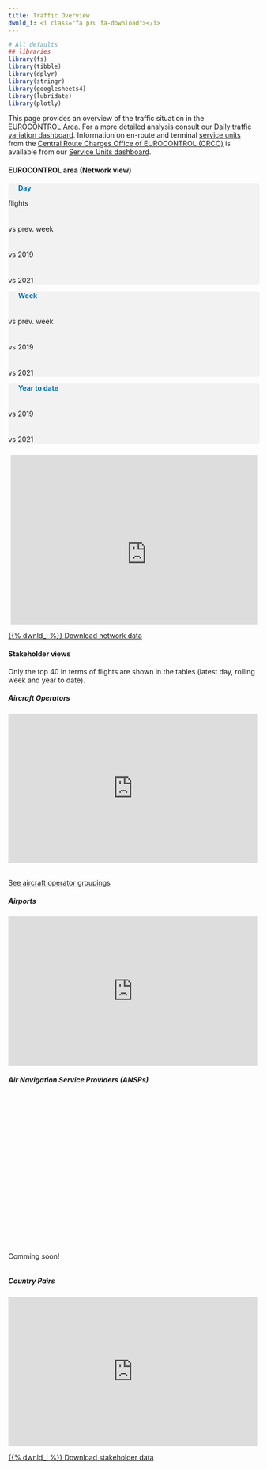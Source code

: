 ```yaml
---
title: Traffic Overview
dwnld_i: <i class="fa pru fa-download"></i>
---
```


```r
# All defaults
## libraries
library(fs)
library(tibble)
library(dplyr)
library(stringr)
library(googlesheets4)
library(lubridate)
library(plotly)
```
<script>
  function resizeIframe(obj) {
    obj.style.height = obj.contentWindow.document.documentElement.scrollHeight + 'px';
  }
</script>


<style type="text/css">
  .img-responsive {
      margin: 0 auto;
      max-width: 75%
  }
  
  .resp-container {
      position: relative;
      overflow: hidden;
      padding-top: 60.0%;
  }

  .resp-iframe {
      position: absolute;
      top: 0;
      left: 0;
      width: 100%;
      height: 100%;
      border: 0;
   }  
  
  .col-12 {
    margin: 0px;
    padding: 0px
  }

@media screen and (min-width:1000px) {
  .flex-container {
    display: flex;
  }
  
  #aos, #ansps {
  margin-right:10px
  }
  
  #traffic-plot{
  margin-left:40px
  }
  
  .Mycolumn {
    width: 50%;
    text-align: justify;
<!-- margin-right: 5px -->
  <!-- margin-left: 0px; -->
  <!-- background-color: #7f7f7f; -->
  }

  .Mycolumn2 {
    width: 50%;
    text-align: justify;
    <!-- margin-left: 0px; -->
    <!-- margin-right: 5px -->
  }

  .Scorecard {
    margin: 0px;
    padding: 0px;
    font-size: 32px;
    font-weight: bold;
    color: #161b21;
    text-align: left;
  }

  .Scorecard2 {
    margin: 0px;
    padding: 0px;
    padding-top: 7px;
    font-size: 26px;
    font-weight: bold;
    color: #161b21;
    text-align: left;
  }
}

@media screen and (max-width:1000px) {
  .Mycolumn {
    width: 100%;
    margin-right: 0px;
    text-align: justify;
  }
  
  .Mycolumn2 {
    width: 100%;
    margin-left: 0px;
    margin-right: 0px
    text-align: justify;
  }
  
  .Scorecard {
    margin: 0px;
    padding: 0px;
    font-size: 20px;
    font-weight: bold;
    color: #161b21;
    text-align: left;
  }

  .Scorecard2 {
    margin: 0px;
    padding: 0px;
    padding-top: 7px;
    font-size: 18px;
    font-weight: bold;
    color: #161b21;
    text-align: left;
  }
}

  </style>

<!-- script for traffic figures -->
<script type="text/javascript" src="https://www.gstatic.com/charts/loader.js"></script>

<script async type="text/javascript">
  var Data
  var my_view_traffic
  var last_day
  var last_day_text
  var last_week_text

  var day_traffic
  var dif_day_prev_week
  var dif_day_2019
  var dif_day_prev_year

  var week_traffic
  var avg_week_traffic
  var dif_week_prev_week
  var dif_week_2019
  var dif_week_prev_year
 
  var y2d_traffic
  var y2d_prev_year_traffic
  var y2d_2019_traffic 
  var avg_y2d_traffic
  var dif_y2d_2019
  var dif_y2d_prev_year

  google.load("visualization", "1.1", {
    packages: ["corechart", "table", "controls", "bar"]
  });
  google.setOnLoadCallback(Initialisation);

  function Initialisation() {
    var query = new google.visualization.Query(
      "https://docs.google.com/spreadsheets/d/14Lt3C3PCxxYCLXXYxRrFXd1s0tVZ3EQ8q9YfuYvx3Ww/edit?usp=sharing&sheet=NW_Flights_All"
    );

  query.send(drawDashboard);
  }

  function drawDashboard(response) {
    Data = response.getDataTable();
    UpdateTraffic();
   }
//---------------------------Update traffic---------------------------------------------
  function UpdateTraffic() {
  my_view_traffic = new google.visualization.DataView(Data);
  last_day = my_view_traffic.getValue(0, 38); 
  my_view_traffic.setRows(
  Data.getFilteredRows([{ column: 7, value: last_day }])
  );

// Calculate datestrings
last_day_text = last_day.toDateString();
    last_day_text = last_day_text.substring(8, 11) + last_day_text.substring(4, 8) + last_day_text.substring(11)

  //calculate 1st day of rolling week and string
  var first_week_day = new Date();
    first_week_day.setDate(last_day.getDate()-6);
    first_week_day = first_week_day.toDateString();
  last_week_text = first_week_day.substring(8, 11) + (last_day_text.substring(3, 7) == first_week_day.substring(4, 8) ? "" : first_week_day.substring(4, 8)) + "- " + last_day_text;
  y2d_day_text = last_day_text.substring(3, 7) == "Jan " ? "01 - " + last_day_text : "01 Jan - " + last_day_text

// Calculate traffic scorecard values
   day_traffic = my_view_traffic.getValue(0, 11);
   dif_day_prev_week = Math.round(my_view_traffic.getValue(0, 18)*100);
     dif_day_prev_week = (dif_day_prev_week >= 0) ? "+" + dif_day_prev_week : "" + dif_day_prev_week
   dif_day_2019 = Math.round(my_view_traffic.getValue(0, 20) * 100) ;
     dif_day_2019 = (dif_day_2019 >= 0) ? "+" + dif_day_2019 : "" + dif_day_2019
   dif_day_prev_year = Math.round(my_view_traffic.getValue(0, 19) * 100);
    dif_day_prev_year = (dif_day_prev_year >= 0) ? "+" + dif_day_prev_year : "" + dif_day_prev_year;


  week_traffic = my_view_traffic.getValue(0, 21)
  avg_week_traffic = Math.round(week_traffic/7)
  dif_week_prev_week = Math.round(my_view_traffic.getValue(0, 27)*100);
     dif_week_prev_week = (dif_week_prev_week >= 0) ? "+" + dif_week_prev_week : "" + dif_week_prev_week
  dif_week_2019 = Math.round(my_view_traffic.getValue(0, 29)*100);
     dif_week_2019 = (dif_week_2019 >= 0) ? "+" + dif_week_2019 : "" + dif_week_2019
  dif_week_prev_year = Math.round(my_view_traffic.getValue(0, 28)*100);
     dif_week_prev_year = (dif_week_prev_year >= 0) ? "+" + dif_week_prev_year : "" + dif_week_prev_year

  y2d_traffic = my_view_traffic.getValue(0, 30);
  y2d_prev_year_traffic = my_view_traffic.getValue(0, 31);
  y2d_2019_traffic = my_view_traffic.getValue(0, 32);
  
  avg_y2d_traffic = Math.round(my_view_traffic.getValue(0, 33));
  dif_y2d_2019 = Math.round(my_view_traffic.getValue(0, 37)*100);
     dif_y2d_2019 = (dif_y2d_2019 >= 0) ? "+" + dif_y2d_2019 : "" + dif_y2d_2019
  dif_y2d_prev_year = Math.round(my_view_traffic.getValue(0, 36)*100);
     dif_y2d_prev_year = (dif_y2d_prev_year >= 0) ? "+" + dif_y2d_prev_year : "" + dif_y2d_prev_year

// Update scorecard values
  document.getElementById("last_day").innerHTML = "Day (" + last_day_text + ")";
  document.getElementById("last_week").innerHTML = "Rolling week (" + last_week_text + ")";
  document.getElementById("y2d_day_text").innerHTML = "Year to date (" + y2d_day_text + ")";

  <!-- document.getElementById("last_day_dly").innerHTML = "Day (" + last_day_text + ")"; -->
  <!-- document.getElementById("last_week_dly").innerHTML = "Rolling week (" + last_week_text + ")"; -->
  <!-- document.getElementById("last_day_dly_flt").innerHTML = "Day (" + last_day_text + ")"; -->
  <!-- document.getElementById("last_week_dly_flt").innerHTML = "Rolling week (" + last_week_text + ")"; -->
  
  document.getElementById("day_traffic").innerHTML = String(day_traffic).replace(/(.)(?=(\d{3})+$)/g, '$1,');
  document.getElementById("dif_day_prev_week").innerHTML = String(dif_day_prev_week) + '%';
  document.getElementById("dif_day_2019").innerHTML = String(dif_day_2019) + '%';
  document.getElementById("dif_day_prev_year").innerHTML = String(dif_day_prev_year) + '%';

  document.getElementById("week_traffic").innerHTML = String(week_traffic).replace(/(.)(?=(\d{3})+$)/g, '$1,');
  document.getElementById("avg_week_traffic").innerHTML = String(avg_week_traffic).replace(/(.)(?=(\d{3})+$)/g, '$1,') + " daily flights";
  document.getElementById("dif_week_prev_week").innerHTML = String(dif_week_prev_week) + '%';
  document.getElementById("dif_week_2019").innerHTML = String(dif_week_2019) + '%';
  document.getElementById("dif_week_prev_year").innerHTML = String(dif_week_prev_year) + '%';
  
  document.getElementById("y2d_traffic").innerHTML = String(y2d_traffic).replace(/(.)(?=(\d{3})+$)/g, '$1,');
  document.getElementById("avg_y2d_traffic").innerHTML = String(avg_y2d_traffic).replace(/(.)(?=(\d{3})+$)/g, '$1,') + " daily flights";
  document.getElementById("dif_y2d_2019").innerHTML = String(dif_y2d_2019) + '%';
  document.getElementById("dif_y2d_prev_year").innerHTML = String(dif_y2d_prev_year) + '%';

  }
  
</script>


This page provides an overview of the traffic situation in the [EUROCONTROL Area](/definition/eurocontrol-area/). For a more detailed analysis consult our <a href="https://www.eurocontrol.int/Economics/DailyTrafficVariation-States.html " target="_blank">Daily traffic variation dashboard</a>. Information on en-route and terminal [service units](/acronym/su/) from the <a href="https://www.eurocontrol.int/crco" target="_blank">Central Route Charges Office of EUROCONTROL (CRCO)</a> is available from our <a href="https://www.eurocontrol.int/ServiceUnits/Dashboard/EnRouteMainDashboard.html" target="_blank">Service Units dashboard</a>.

<!-- Network Traffic section -->
<div class="container" style="margin: 0px; padding: 0px">

#### EUROCONTROL area (Network view)
<!-- Daily traffic graphs and scorecards -->
<div class="flex-container" style=" margin-bottom: 5px;">
<div class="Mycolumn" >
<div class="row" style="margin:0px; margin-bottom: 5px;background-color: #f2f2f2; border-radius: 5px; width: 101%;">
<div class="col-12" ; style="margin-left: 20px;  ">
  <p id="last_day" style="font-weight: bold; margin-bottom: 0px; color: #0070c0;">Day</p>
</div>
<div class="col-3" ; style="margin: 0px; ">
  <p id="day_traffic" class="Scorecard"></p>
  <p class="Scorecard_subt">flights</p>
</div>
<div class="col-3" ; style="margin: 0px;  ">
  <p id="dif_day_prev_week" class="Scorecard2" ></p>
  <p class="Scorecard_subt">vs prev. week</p>
</div>
<div class="col-3" ; style="margin: 0px; ">
  <p id="dif_day_2019" class="Scorecard2"></p>
  <p class="Scorecard_subt">vs 2019</p>
</div>
<div class="col-3" ; style="margin: 0px;  ">
  <p id="dif_day_prev_year" class="Scorecard2"></p>
  <p class="Scorecard_subt">vs 2021</p>
</div>
</div><!-- closes row -->
<div class="row" style="margin:0px; margin-bottom: 5px;background-color: #f2f2f2; border-radius: 5px; width: 101%;">
<div class="col-12" ; style="margin-left: 20px; ">
  <p id="last_week" style="font-weight: bold; margin-bottom: 0px; color: #0070c0;">Week</p>
</div>
<div class="col-3" ; style="margin: 0px;  ">
  <p id="week_traffic" class="Scorecard"></p>
  <p id="avg_week_traffic" class="Scorecard_subt"></p>
</div>
<div class="col-3" ; style="margin: 0px;  ">
  <p id="dif_week_prev_week" class="Scorecard2" ></p>
  <p class="Scorecard_subt">vs prev. week</p>
</div>
<div class="col-3" ; style="margin: 0px; ">
  <p id="dif_week_2019" class="Scorecard2"></p>
  <p class="Scorecard_subt">vs 2019</p>
</div>
<div class="col-3" ; style="margin: 0px;  ">
  <p id="dif_week_prev_year" class="Scorecard2"></p>
  <p class="Scorecard_subt">vs 2021</p>
</div>
</div><!-- closes row -->
<div class="row" style="margin:0px; margin-bottom: 5px;background-color: #f2f2f2; border-radius: 5px; width: 101%;">
<div class="col-12" ; style="margin-left: 20px;">
  <p id="y2d_day_text" style="font-weight: bold; margin-bottom: 0px; color: #0070c0;">Year to date</p>
</div>
<div class="col-3" ; style="margin: 0px;  ">
  <p id="y2d_traffic" class="Scorecard"></p>
  <p id="avg_y2d_traffic" class="Scorecard_subt"></p>
</div>
<div class="col-3" ; style="margin: 0px;  ">
</div>
<div class="col-3" ; style="margin: 0px; ">
  <p id="dif_y2d_2019" class="Scorecard2"></p>
  <p class="Scorecard_subt">vs 2019</p>
</div>
<div class="col-3" ; style="margin: 0px;  ">
  <p id="dif_y2d_prev_year" class="Scorecard2"></p>
  <p class="Scorecard_subt">vs 2021</p>
</div>
</div><!-- closes row -->
</div><!-- closes Mycolumn -->
<div class="Mycolumn2">
<div class="col-12" >

<div class="resp-container" style=" margin-top: 0px; margin-left: 5px;  padding-top: 70.0%; overflow:hidden">
<iframe id="traffic-plot" class="resp-iframe" src="https://www.eurocontrol.int/Economics/Oscar/plot-traffic-lp.html" frameborder="0" style="border:0; width:550px; height: 400px; overflow:hidden; margin-top: 10px;" >
</iframe>
<!-- <iframe class="resp-iframe" src="https://datastudio.google.com/embed/reporting/4efb3da2-6cd8-4778-ab2b-0fd0cbe71db2/page/tvomC" frameborder="0" style="border:0" allowfullscreen></iframe> -->
</div>

</div><!-- closes col-12 -->
</div><!-- closes Mycolumn2 -->
</div><!-- closes flex-container -->
<a href="https://www.eurocontrol.int/Economics/Download/Network_Traffic.xlsx" class="btn btn-info" role="button" target="_blank">{{% dwnld_i %}} Download network data</a>

<!-- Stakeholders section -->
<div class="container" style="margin: 0px; padding: 0px">

#### Stakeholder views
Only the top 40 in terms of flights are shown in the tables (latest day, rolling week and year to date).
<br>

<div class="flex-container" style=" margin-bottom: 5px;">

<div class="Mycolumn" >
<div class="col-12" style=" margin: 0px; " >
<h5>Aircraft Operators</h5>
<div id="aos" class="resp-container">
<iframe class="resp-iframe" src="https://www.eurocontrol.int/Economics/Oscar/plot-ao-ranking-table.html" frameborder="0" style="border:0, padding-left: 0px" allowfullscreen></iframe>
<!-- <iframe class="resp-iframe" src="https://datastudio.google.com/embed/reporting/7cb12f8c-175b-4a00-8e41-4995bc78464c/page/p_01akhlhpsc" frameborder="0" style="border:0" allowfullscreen loading="lazy"></iframe> -->
</div>
</div>
<br>
<a href="https://www.eurocontrol.int/directory/airline-groups-lookup" target="_blank" >See aircraft operator groupings</a>
</div>
<div class="Mycolumn2">
<div class="col-12" style=" margin: 0px; " >
<h5>Airports</h5>
<div id="apts" class="resp-container">
<iframe class="resp-iframe" src="https://www.eurocontrol.int/Economics/Oscar/plot-apt-ranking-table.html" frameborder="0" style="border:0" allowfullscreen loading="lazy"></iframe><!-- <iframe class="resp-iframe" src="https://datastudio.google.com/embed/reporting/71726332-25f1-412b-a902-50182fbc00c7/page/obGnC" frameborder="0" style="border:0" allowfullscreen loading="lazy"></iframe> -->
</div></div>
</div>
</div>

<div class="flex-container" style=" margin-bottom: 5px;">
<div class="Mycolumn" >
<div class="col-12" style=" margin: 0px; " >
<h5>Air Navigation Service Providers (ANSPs)</h5>
<div id="ansps" class="resp-container" style="align-text: center">Comming soon!
<!-- <iframe class="resp-iframe" src="https://datastudio.google.com/embed/reporting/82e3ef8b-e5c9-4ff1-a983-05bce140e029/page/9v7pC" frameborder="0" style="border:0" allowfullscreen loading="lazy"></iframe> -->
</div>
</div>
</div>
<div class="Mycolumn2">
<div class="col-12" style=" margin: 0px; " >
<h5>Country Pairs</h5>
<div id="cps" class="resp-container">
<iframe class="resp-iframe" src="https://www.eurocontrol.int/Economics/Oscar/plot-ctrypair-ranking-table.html" frameborder="0" style="border:0" allowfullscreen loading="lazy"></iframe><!-- <iframe class="resp-iframe" src="https://datastudio.google.com/embed/reporting/74850727-d77f-4508-b312-114d40a3a7e6/page/tAPnC" frameborder="0" style="border:0" allowfullscreen loading="lazy"></iframe> -->
</div>
</div>
</div></div>
</div>
<a href="https://www.eurocontrol.int/Economics/Download/Stakeholder_Traffic.xlsx" class="btn btn-info" role="button" target="_blank">{{% dwnld_i %}} Download stakeholder data</a>

